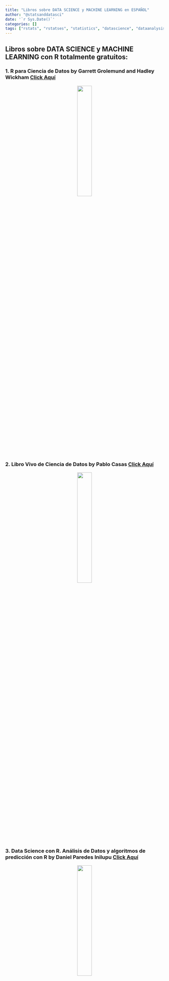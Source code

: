 ```yaml
---
title: "Libros sobre DATA SCIENCE y MACHINE LEARNING en ESPAÑOL"
author: "@statsanddatasci"
date: '`r Sys.Date()`'
categories: []
tags: ["rstats", "rstatses", "statistics", "datascience", "dataanalysis", "bookdown", "machinelearning", "datascience", "deeplearning", "artificialintelligence"]
---
```


## Libros sobre DATA SCIENCE y MACHINE LEARNING con R totalmente gratuitos:

### 1. R para Ciencia de Datos by Garrett Grolemund and Hadley Wickham [Click Aquí](https://es.r4ds.hadley.nz/)

<center>
![](/img/DSMLAI/01.jpg){height="30%" width="30%"}
</center>

### 2. Libro Vivo de Ciencia de Datos by Pablo Casas [Click Aquí](https://librovivodecienciadedatos.ai/)

<center>
![](/img/DSMLAI/02.jpg){height="30%" width="30%"}
</center>

### 3. Data Science con R. Análisis de Datos y algoritmos de predicción con R by Daniel Paredes Inilupu [Click Aquí](https://bookdown.org/dparedesi/data-science-con-r/)

<center>
![](/img/DSMLAI/03.jpg){height="30%" width="30%"}
</center>

### 4. Estadística y Machine Learning con R by Francisco Parra [Click Aquí](https://bookdown.org/content/2274/portada.html)

<center>
![](/img/DSMLAI/04.jpg){height="30%" width="30%"}
</center>

### 5. Aprendizaje de máquina by Felipe González [Click Aquí](https://felipegonzalez.github.io/aprendizaje-maquina-mcd-2018/)

<center>
![](/img/DSMLAI/05.jpg){height="30%" width="30%"}
</center>

### 6. Ciencia de datos para curiosos by Martin Montane [Click Aquí](https://martinmontane.github.io/CienciaDeDatosBook/)

<center>
![](/img/DSMLAI/06.jpg){height="30%" width="30%"}
</center>

### 7. Ciencia de Datos para Gente Sociable by Antonio Vazquez Brust [Click Aquí](https://bitsandbricks.github.io/ciencia_de_datos_gente_sociable/)

<center>
![](/img/DSMLAI/07.jpg){height="30%" width="30%"}
</center>

### 8. Ciencia de Datos con R by Rubén Sánchez Sancho [Click Aquí](https://rsanchezs.gitbooks.io/ciencia-de-datos-con-r/)

<center>
![](/img/DSMLAI/08.jpg){height="30%" width="30%"}
</center>

### 9. La Era de las máquinas inteligentes. Libro online de IAAR [Click Aquí](https://iaarbook.github.io/)

<center>
![](/img/DSMLAI/09.jpg){height="30%" width="30%"}
</center>

## Visita [Statisticians and Data Scientists](https://statsanddatasci.netlify.com/) y [síguenos](https://statsanddatasci.netlify.com/) en nuestras [redes sociales](https://statsanddatasci.netlify.com/).

## ÚNETE a nuestros grupos de Telegram y Facebook en [este link](https://statsanddatasci.netlify.app/about/)

## Si te gusta mi contenido APÓYAME PARA UN CAFÉ [☕AQUÍ](https://www.paypal.me/guamandseduardo/) 